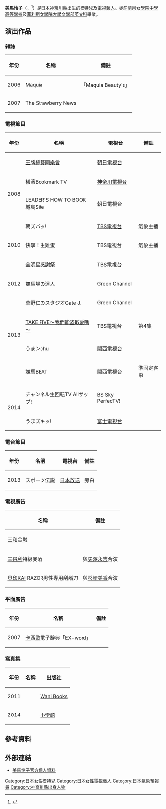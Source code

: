 {{BLPsources|time=2021-05-25T02:08:49+00:00}}
{{noteTA
|1=怜子
}}
{{Infobox person
| name             = 美馬怜子
| image            = 
| caption          = 
| native_name      = 美馬 怜子
| native_name_lang = ja
| birth_name       = 
| birth_date       = {{Birth date and age|1984|5|27}}
| birth_place      = {{JPN}}[[神奈川縣|神奈川縣]]
| nationality      = 日本人
| death_date       = 
| alias            = 
| occupation       = {{flatlist| 
* [[模特兒|模特兒]]
* [[電視藝人|電視藝人]]}}
| years_active     = 2006年至今
| death_place      = 
| agent            = Cent Force
| height           = 1.53公尺<ref>{{cite web|url=http://profile.ameba.jp/mima-ryoko/|title=プロフィール|work=美馬怜子官方部落格|language=ja|publisher=[[Ameba部落格|Ameba部落格]]|accessdate=2016年3月9日}}</ref>
| spouse           = 
| relatives        = 
| website          = [http://www.centforce.com/profile/t_profile/mima.html 美馬怜子官方個人資料]
}}
'''美馬怜子'''（{{jpn|j=美馬 怜子|hg=みま りょうこ}}，{{bd|1984年|5月27日|catIdx=Mima Ryoko}}<ref>{{cite web|url=http://www.centforce.com/profile/t_profile/mima.html|title=美馬怜子|language=ja|publisher=Cent Force|accessdate=2016年3月9日|archive-date=2015年11月2日|archive-url=https://web.archive.org/web/20151102233029/http://www.centforce.com/profile/t_profile/mima.html|dead-url=no}}</ref>）是日本[[神奈川縣|神奈川縣]]出生的[[模特兒|模特兒]]及[[電視藝人|電視藝人]]。她在[[清泉女學院中學高等學校|清泉女學院中學高等學校]]及[[菲利斯女學院大學|菲利斯女學院大學]][[文學部|文學部]][[英文科|英文科]]畢業。

==演出作品==
===雜誌===
{|class="wikitable"
|-
! 年份
! 名稱
! 備註
|-
| 2006 || Maquia || 「Maquia Beauty's」
|-
| 2007 || The Strawberry News ||
|}

===電視節目===
{|class="wikitable"
|-
! 年份
! 名稱
! 電視台
! 備註
|-
| || [[王牌綜藝同樂會|王牌綜藝同樂會]] || [[朝日電視台|朝日電視台]] ||
|-
|rowspan="2"| 2008 || 橫濱Bookmark TV || [[神奈川電視台|神奈川電視台]] ||
|-
|LEADER'S HOW TO BOOK 城島Site || 朝日電視台 ||
|-
|rowspan="3"| 2010 || 朝ズバッ! || [[TBS電視台|TBS電視台]] || 氣象主播
|-
|快擊！生雞蛋 || TBS電視台 || 氣象主播
|-
|[[全明星感謝祭|全明星感謝祭]] || TBS電視台 ||
|-
| 2012 || 競馬場の達人 || Green Channel ||
|-
| || 草野仁のスタジオGate J. || Green Channel ||
|-
|rowspan="2"| 2013 || [[TAKE_FIVE～我們能盗取愛嗎～|TAKE FIVE～我們能盗取愛嗎～]] || TBS電視台 || 第4集
|-
|うまンchu || [[關西電視台|關西電視台]] ||
|-
| || 競馬BEAT || 關西電視台 || 準固定客串
|-
|rowspan="2"| 2014 || チャンネル生回転TV Allザップ! || BS Sky PerfecTV! ||
|-
|うまズキッ! || [[富士電視台|富士電視台]] ||
|}

===電台節目===
{|class="wikitable"
|-
! 年份
! 名稱
! 電視台
! 備註
|-
| 2013 || スポーツ伝説 || [[日本放送|日本放送]] || 旁白
|}

===電視廣告===
{|class="wikitable"
|-
! 名稱
! 備註
|-
| [[三和金融|三和金融]] ||
|-
| [[三得利|三得利]]特級麥酒 || 與[[矢澤永吉|矢澤永吉]]合演
|-
| [[貝印|貝印]]KAI RAZOR男性專用刮鬍刀 || 與[[杉崎美香|杉崎美香]]合演
|}

===平面廣告===
{|class="wikitable"
|-
! 年份
! 名稱
! 備註
|-
| 2007 || [[卡西歐|卡西歐]]電子辭典「EX-word」 ||
|}

===寫真集===
{|class="wikitable"
|-
! 年份
! 名稱
! 出版社
|-
| 2011 || {{cite book|title=Weathery|isbn=978-4847043932}} || [[Wani_Books|Wani Books]]
|-
| 2014 || {{cite book|title=After the Rain|isbn=978-4096820995}} || [[小學館|小學館]]
|}

==參考資料==
{{reflist}}

==外部連結==
*[http://www.centforce.com/profile/t_profile/mima.html 美馬怜子官方個人資料] {{Wayback|url=http://www.centforce.com/profile/t_profile/mima.html |date=20151102233029 }} {{ja icon}}

{{DEFAULTSORT:Mima, Ryoko}}
[[Category:日本女性模特兒|Category:日本女性模特兒]]
[[Category:日本女性電視藝人|Category:日本女性電視藝人]]
[[Category:日本氣象預報員|Category:日本氣象預報員]]
[[Category:神奈川縣出身人物|Category:神奈川縣出身人物]]